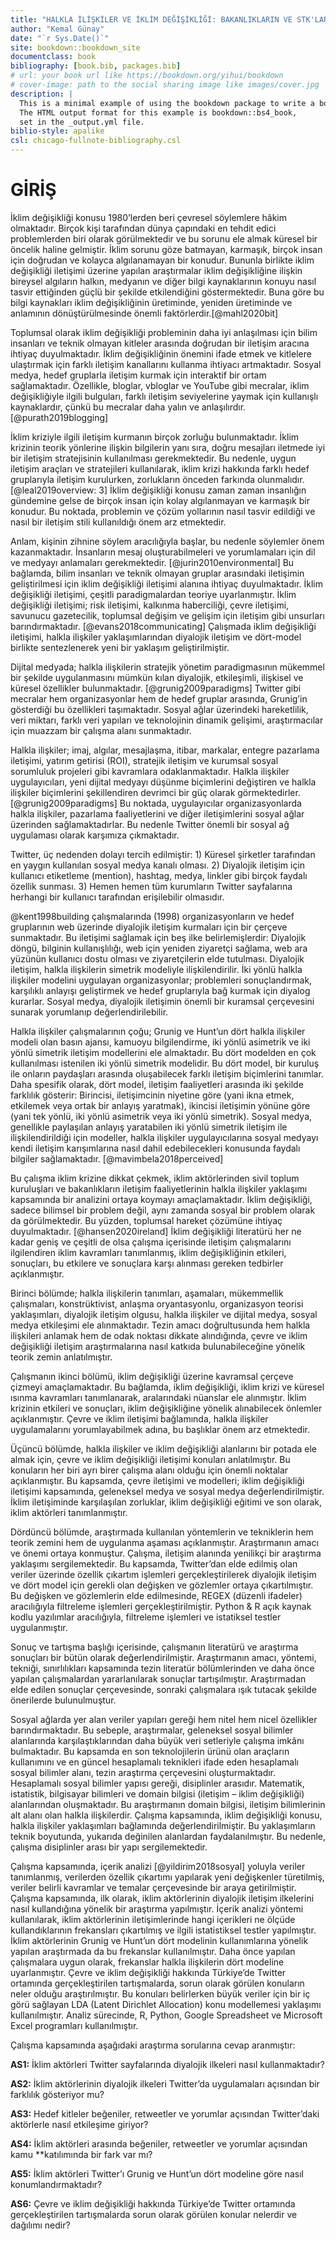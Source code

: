 ```yaml
--- 
title: "HALKLA İLİŞKİLER VE İKLİM DEĞİŞİKLİĞİ: BAKANLIKLARIN VE STK'LARIN TWİTTER ÜZERİNDEKİ HALKLA İLİŞKİLER FAALİYETLERİNİN KARŞILAŞTIRILMASI"
author: "Kemal Günay"
date: "`r Sys.Date()`"
site: bookdown::bookdown_site
documentclass: book
bibliography: [book.bib, packages.bib]
# url: your book url like https://bookdown.org/yihui/bookdown
# cover-image: path to the social sharing image like images/cover.jpg
description: |
  This is a minimal example of using the bookdown package to write a book.
  The HTML output format for this example is bookdown::bs4_book,
  set in the _output.yml file.
biblio-style: apalike
csl: chicago-fullnote-bibliography.csl
---
```


# GİRİŞ {-}

İklim değişikliği konusu 1980'lerden beri çevresel söylemlere hâkim olmaktadır. Birçok kişi tarafından dünya çapındaki en tehdit edici problemlerden biri olarak görülmektedir ve bu sorunu ele almak küresel bir öncelik haline gelmiştir. İklim sorunu göze batmayan, karmaşık, birçok insan için doğrudan ve kolayca algılanamayan bir konudur. Bununla birlikte iklim değişikliği iletişimi üzerine yapılan araştırmalar iklim değişikliğine ilişkin bireysel algıların halkın, medyanın ve diğer bilgi kaynaklarının konuyu nasıl tasvir ettiğinden güçlü bir şekilde etkilendiğini göstermektedir. Buna göre bu bilgi kaynakları iklim değişikliğinin üretiminde, yeniden üretiminde ve anlamının dönüştürülmesinde önemli faktörlerdir.[@mahl2020bit]

Toplumsal olarak iklim değişikliği probleminin daha iyi anlaşılması için bilim insanları ve teknik olmayan kitleler arasında doğrudan bir iletişim aracına ihtiyaç duyulmaktadır. İklim değişikliğinin önemini ifade etmek ve kitlelere ulaştırmak için farklı iletişim kanallarını kullanma ihtiyacı artmaktadır. Sosyal medya, hedef gruplarla iletişim kurmak için interaktif bir ortam sağlamaktadır. Özellikle, bloglar, vbloglar ve YouTube gibi mecralar, iklim değişikliğiyle ilgili bulguları, farklı iletişim seviyelerine yaymak için kullanışlı kaynaklardır, çünkü bu mecralar daha yalın ve anlaşılırdır. [@purath2019blogging]  

İklim kriziyle ilgili iletişim kurmanın birçok zorluğu bulunmaktadır. İklim krizinin teorik yönlerine ilişkin bilgilerin yanı sıra, doğru mesajları iletmede iyi bir iletişim stratejisinin kullanılması gerekmektedir. Bu nedenle, uygun iletişim araçları ve stratejileri kullanılarak, iklim krizi hakkında farklı hedef gruplarıyla iletişim kurulurken, zorlukların önceden farkında olunmalıdır. [@leal2019overview: 3] İklim değişikliği konusu zaman zaman insanlığın gündemine gelse de birçok insan için kolay algılanmayan ve karmaşık bir konudur. Bu noktada, problemin ve çözüm yollarının nasıl tasvir edildiği ve nasıl bir iletişim stili kullanıldığı önem arz etmektedir. 

Anlam, kişinin zihnine söylem aracılığıyla başlar, bu nedenle söylemler önem kazanmaktadır. İnsanların mesaj oluşturabilmeleri ve yorumlamaları için dil ve medyayı anlamaları gerekmektedir. [@jurin2010environmental] Bu bağlamda, bilim insanları ve teknik olmayan gruplar arasındaki iletişimin geliştirilmesi için iklim değişikliği iletişimi alanına ihtiyaç duyulmaktadır. İklim değişikliği iletişimi, çeşitli paradigmalardan teoriye uyarlanmıştır. İklim değişikliği iletişimi; risk iletişimi, kalkınma haberciliği, çevre iletişimi, savunucu gazetecilik, toplumsal değişim ve gelişim için iletişim gibi unsurları barındırmaktadır. [@evans2018communicating] Çalışmada iklim değişikliği iletişimi, halkla ilişkiler yaklaşımlarından diyalojik iletişim ve dört-model birlikte sentezlenerek yeni bir yaklaşım geliştirilmiştir.

Dijital medyada; halkla ilişkilerin stratejik yönetim paradigmasının mükemmel bir şekilde uygulanmasını mümkün kılan diyalojik, etkileşimli, ilişkisel ve küresel özellikler bulunmaktadır. [@grunig2009paradigms] Twitter gibi mecralar hem organizasyonlar hem de hedef gruplar arasında, Grunig’in gösterdiği bu özellikleri taşımaktadır. Sosyal ağlar üzerindeki hareketlilik, veri miktarı, farklı veri yapıları ve teknolojinin dinamik gelişimi, araştırmacılar için muazzam bir çalışma alanı sunmaktadır.    

Halkla ilişkiler; imaj, algılar, mesajlaşma, itibar, markalar, entegre pazarlama iletişimi, yatırım getirisi (ROI), stratejik iletişim ve kurumsal sosyal sorumluluk projeleri gibi kavramlara odaklanmaktadır. Halkla ilişkiler uygulayıcıları, yeni dijital medyayı düşünme biçimlerini değiştiren ve halkla ilişkiler biçimlerini şekillendiren devrimci bir güç olarak görmektedirler. [@grunig2009paradigms] Bu noktada, uygulayıcılar organizasyonlarda halkla ilişkiler, pazarlama faaliyetlerini ve diğer iletişimlerini sosyal ağlar üzerinden sağlamaktadırlar. Bu nedenle Twitter önemli bir sosyal ağ uygulaması olarak karşımıza çıkmaktadır.

Twitter, üç nedenden dolayı tercih edilmiştir: 1) Küresel şirketler tarafından en yaygın kullanılan sosyal medya kanalı olması. 2) Diyalojik iletişim için kullanıcı etiketleme (mention), hashtag, medya, linkler gibi birçok faydalı özellik sunması. 3) Hemen hemen tüm kurumların Twitter sayfalarına herhangi bir kullanıcı tarafından erişilebilir olmasıdır. 

@kent1998building çalışmalarında  (1998) organizasyonların ve hedef gruplarının web üzerinde diyalojik iletişim kurmaları için bir çerçeve sunmaktadır. Bu iletişimi sağlamak için beş ilke belirlemişlerdir: Diyalojik döngü, bilginin kullanışlılığı, web için yeniden ziyaretçi sağlama, web ara yüzünün kullanıcı dostu olması ve ziyaretçilerin elde tutulması. Diyalojik iletişim, halkla ilişkilerin simetrik modeliyle ilişkilendirilir. İki yönlü halkla ilişkiler modelini uygulayan organizasyonlar; problemleri sonuçlandırmak, karşılıklı anlayışı geliştirmek ve hedef gruplarıyla bağ kurmak için diyalog kurarlar. Sosyal medya, diyalojik iletişimin önemli bir kuramsal çerçevesini sunarak yorumlanıp değerlendirilebilir.

Halkla ilişkiler çalışmalarının çoğu; Grunig ve Hunt'un dört halkla ilişkiler modeli olan basın ajansı, kamuoyu bilgilendirme, iki yönlü asimetrik ve iki yönlü simetrik iletişim modellerini ele almaktadır. Bu dört modelden en çok kullanılması istenilen iki yönlü simetrik modelidir. Bu dört model, bir kuruluş ile onların paydaşları arasında oluşabilecek farklı iletişim biçimlerini tanımlar. Daha spesifik olarak, dört model, iletişim faaliyetleri arasında iki şekilde farklılık gösterir: Birincisi, iletişimcinin niyetine göre (yani ikna etmek, etkilemek veya ortak bir anlayış yaratmak), ikincisi iletişimin yönüne göre (yani tek yönlü, iki yönlü asimetrik veya iki yönlü simetrik). Sosyal medya, genellikle paylaşılan anlayış yaratabilen iki yönlü simetrik iletişim ile ilişkilendirildiği için modeller, halkla ilişkiler uygulayıcılarına sosyal medyayı kendi iletişim karışımlarına nasıl dahil edebilecekleri konusunda faydalı bilgiler sağlamaktadır. [@mavimbela2018perceived]

Bu çalışma iklim krizine dikkat çekmek, iklim aktörlerinden sivil toplum kuruluşları ve bakanlıkların iletişim faaliyetlerinin halkla ilişkiler yaklaşımı kapsamında bir analizini ortaya koymayı amaçlamaktadır. İklim değişikliği, sadece bilimsel bir problem değil, aynı zamanda sosyal bir problem olarak da görülmektedir. Bu yüzden, toplumsal hareket çözümüne ihtiyaç duyulmaktadır. [@hansen2020ireland] İklim değişikliği literatürü her ne kadar geniş ve çeşitli de olsa çalışma içerisinde iletişim çalışmalarını ilgilendiren iklim kavramları tanımlanmış, iklim değişikliğinin etkileri, sonuçları, bu etkilere ve sonuçlara karşı alınması gereken tedbirler açıklanmıştır.

Birinci bölümde; halkla ilişkilerin tanımları, aşamaları, mükemmellik çalışmaları, konstrüktivist, anlaşma oryantasyonlu, organizasyon teorisi yaklaşımları, diyalojik iletişim olgusu, halkla ilişkiler ve dijital medya, sosyal medya etkileşimi ele alınmaktadır. Tezin amacı doğrultusunda hem halkla ilişkileri anlamak hem de odak noktası dikkate alındığında, çevre ve iklim değişikliği iletişim araştırmalarına nasıl katkıda bulunabileceğine yönelik teorik zemin anlatılmıştır.

Çalışmanın ikinci bölümü, iklim değişikliği üzerine kavramsal çerçeve çizmeyi amaçlamaktadır. Bu bağlamda, iklim değişikliği, iklim krizi ve küresel ısınma kavramları tanımlanarak, aralarındaki nüanslar ele alınmıştır. İklim krizinin etkileri ve sonuçları, iklim değişikliğine yönelik alınabilecek önlemler açıklanmıştır. Çevre ve iklim iletişimi bağlamında, halkla ilişkiler uygulamalarını yorumlayabilmek adına, bu başlıklar önem arz etmektedir.

Üçüncü bölümde, halkla ilişkiler ve iklim değişikliği alanlarını bir potada ele almak için, çevre ve iklim değişikliği iletişimi konuları anlatılmıştır. Bu konuların her biri ayrı birer çalışma alanı olduğu için önemli noktalar açıklanmıştır. Bu kapsamda, çevre iletişimi ve modelleri; iklim değişikliği iletişimi kapsamında, geleneksel medya ve sosyal medya değerlendirilmiştir. İklim iletişiminde karşılaşılan zorluklar, iklim değişikliği eğitimi ve son olarak, iklim aktörleri tanımlanmıştır.

Dördüncü bölümde, araştırmada kullanılan yöntemlerin ve tekniklerin hem teorik zemini hem de uygulanma aşaması açıklanmıştır. Araştırmanın amacı ve önemi ortaya konmuştur. Çalışma, iletişim alanında yenilikçi bir araştırma yaklaşımı sergilemektedir. Bu kapsamda, Twitter’dan elde edilmiş olan veriler üzerinde özellik çıkartım işlemleri gerçekleştirilerek diyalojik iletişim ve dört model için gerekli olan değişken ve gözlemler ortaya çıkartılmıştır. Bu değişken ve gözlemlerin elde edilmesinde, REGEX (düzenli ifadeler) aracılığıyla filtreleme işlemleri gerçekleştirilmiştir. Python & R açık kaynak kodlu yazılımlar aracılığıyla, filtreleme işlemleri ve istatiksel testler uygulanmıştır. 

Sonuç ve tartışma başlığı içerisinde, çalışmanın literatürü ve araştırma sonuçları bir bütün olarak değerlendirilmiştir. Araştırmanın amacı, yöntemi, tekniği, sınırlılıkları kapsamında tezin literatür bölümlerinden ve daha önce yapılan çalışmalardan yararlanılarak sonuçlar tartışılmıştır. Araştırmadan elde edilen sonuçlar çerçevesinde, sonraki çalışmalara ışık tutacak şekilde önerilerde bulunulmuştur.

Sosyal ağlarda yer alan veriler yapıları gereği hem nitel hem nicel özellikler barındırmaktadır. Bu sebeple, araştırmalar, geleneksel sosyal bilimler alanlarında karşılaştıklarından daha büyük veri setleriyle çalışma imkânı bulmaktadır. Bu kapsamda en son teknolojilerin ürünü olan araçların kullanımını ve en güncel hesaplamalı teknikleri ifade eden hesaplamalı sosyal bilimler alanı, tezin araştırma çerçevesini oluşturmaktadır. Hesaplamalı sosyal bilimler yapısı gereği, disiplinler arasıdır. Matematik, istatistik, bilgisayar bilimleri ve domain bilgisi (iletişim – iklim değişikliği) alanlarından oluşmaktadır. Bu araştırmanın domain bilgisi, iletişim bilimlerinin alt alanı olan halkla ilişkilerdir. Çalışma kapsamında, iklim değişikliği konusu, halkla ilişkiler yaklaşımları bağlamında değerlendirilmiştir. Bu yaklaşımların teknik boyutunda, yukarıda değinilen alanlardan faydalanılmıştır. Bu nedenle, çalışma disiplinler arası bir yapı sergilemektedir.

Çalışma kapsamında, içerik analizi [@yildirim2018sosyal] yoluyla veriler tanımlanmış, verilerden özellik çıkartımı yapılarak yeni değişkenler türetilmiş, veriler belirli kavramlar ve temalar çerçevesinde bir araya getirilmiştir. Çalışma kapsamında, ilk olarak, iklim aktörlerinin diyalojik iletişim ilkelerini nasıl kullandığına yönelik bir araştırma yapılmıştır. İçerik analizi yöntemi kullanılarak, iklim aktörlerinin iletişimlerinde hangi içerikleri ne ölçüde kullandıklarının frekansları çıkartılmış ve ilgili istatistiksel testler yapılmıştır. İklim aktörlerinin Grunig ve Hunt'un dört modelinin kullanımlarına yönelik yapılan araştırmada da bu frekanslar kullanılmıştır. Daha önce yapılan çalışmalara uygun olarak, frekanslar halkla ilişkilerin dört modeline uyarlanmıştır. Çevre ve iklim değişikliği hakkında Türkiye'de Twitter ortamında gerçekleştirilen tartışmalarda, sorun olarak görülen konuların neler olduğu araştırılmıştır. Bu konuları belirlerken büyük veriler için bir iç görü sağlayan LDA (Latent Dirichlet Allocation) konu modellemesi yaklaşımı kullanılmıştır. Analiz sürecinde, R, Python, Google Spreadsheet ve Microsoft Excel programları kullanılmıştır.

Çalışma kapsamında aşağıdaki araştırma sorularına cevap aranmıştır:

**AS1:** İklim aktörleri Twitter sayfalarında diyalojik ilkeleri nasıl kullanmaktadır? 

**AS2:** İklim aktörlerinin diyalojik ilkeleri Twitter'da uygulamaları açısından bir farklılık gösteriyor mu?

**AS3:** Hedef kitleler beğeniler, retweetler ve yorumlar açısından Twitter'daki aktörlerle nasıl etkileşime giriyor?

**AS4:** İklim aktörleri arasında beğeniler, retweetler ve yorumlar açısından kamu **katılımında bir fark var mı? 

**AS5:** İklim aktörleri Twitter’ı Grunig ve Hunt’un dört modeline göre nasıl konumlandırmaktadır?

**AS6:** Çevre ve iklim değişikliği hakkında Türkiye’de Twitter ortamında gerçekleştirilen tartışmalarda sorun olarak görülen konular nelerdir ve dağılımı nedir? 










